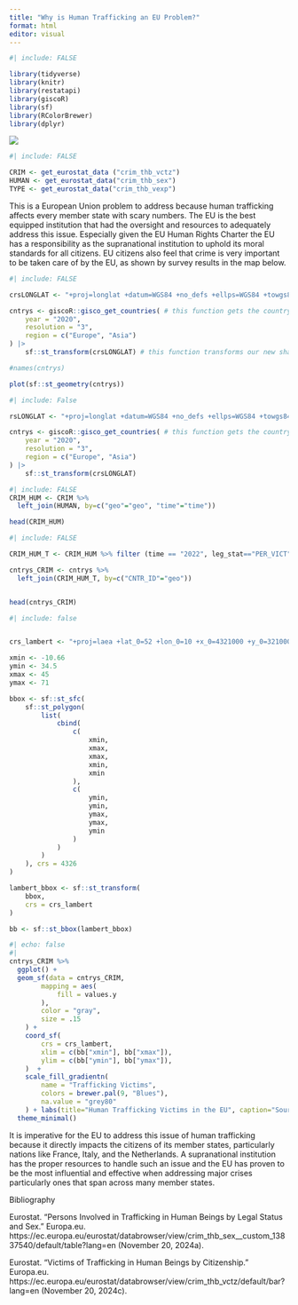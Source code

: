 ```yaml
---
title: "Why is Human Trafficking an EU Problem?"
format: html
editor: visual
---
```


```r
#| include: FALSE

library(tidyverse)
library(knitr)
library(restatapi)
library(giscoR)
library(sf)
library(RColorBrewer)
library(dplyr)

```

![](download.jpeg)

```r
#| include: FALSE

CRIM <- get_eurostat_data ("crim_thb_vctz")
HUMAN <- get_eurostat_data("crim_thb_sex") 
TYPE <- get_eurostat_data("crim_thb_vexp")
```

This is a European Union problem to address because human trafficking affects every member state with scary numbers. The EU is the best equipped institution that had the oversight and resources to adequately address this issue. Especially given the EU Human Rights Charter the EU has a responsibility as the supranational institution to uphold its moral standards for all citizens. EU citizens also feel that crime is very important to be taken care of by the EU, as shown by survey results in the map below.

```r
#| include: FALSE

crsLONGLAT <- "+proj=longlat +datum=WGS84 +no_defs +ellps=WGS84 +towgs84=0,0,0" # this creates a variable with information about the projection we want our map to be. 

cntrys <- giscoR::gisco_get_countries( # this function gets the country-level maps from GISCO
    year = "2020",
    resolution = "3",
    region = c("Europe", "Asia")
) |>
    sf::st_transform(crsLONGLAT) # this function transforms our new shape file into the projection we want.

#names(cntrys)

plot(sf::st_geometry(cntrys))
```

```r
#| include: False

rsLONGLAT <- "+proj=longlat +datum=WGS84 +no_defs +ellps=WGS84 +towgs84=0,0,0" # this creates a variable with information about the projection we want our map to be. 

cntrys <- giscoR::gisco_get_countries( # this function gets the country-level maps from GISCO
    year = "2020",
    resolution = "3",
    region = c("Europe", "Asia")
) |>
    sf::st_transform(crsLONGLAT)
```

```r
#| include: FALSE
CRIM_HUM <- CRIM %>% 
  left_join(HUMAN, by=c("geo"="geo", "time"="time"))

head(CRIM_HUM)

```

```r
#| include: FALSE

CRIM_HUM_T <- CRIM_HUM %>% filter (time == "2022", leg_stat=="PER_VICT") %>%  mutate(Membership = recode(citizen, "EU27_2020_FOR" = "EU Citizen"))

cntrys_CRIM <- cntrys %>%
  left_join(CRIM_HUM_T, by=c("CNTR_ID"="geo"))


head(cntrys_CRIM)
```

```r
#| include: false


crs_lambert <- "+proj=laea +lat_0=52 +lon_0=10 +x_0=4321000 +y_0=3210000 +datum=WGS84 +units=m +no_defs"

xmin <- -10.66
ymin <- 34.5
xmax <- 45
ymax <- 71

bbox <- sf::st_sfc(
    sf::st_polygon(
        list(
            cbind(
                c(
                    xmin,
                    xmax,
                    xmax,
                    xmin,
                    xmin
                ),
                c(
                    ymin,
                    ymin,
                    ymax,
                    ymax,
                    ymin
                )
            )
        )
    ), crs = 4326
)

lambert_bbox <- sf::st_transform(
    bbox,
    crs = crs_lambert
)

bb <- sf::st_bbox(lambert_bbox)
```

```r
#| echo: false
#| 
cntrys_CRIM %>% 
  ggplot() +
  geom_sf(data = cntrys_CRIM,
        mapping = aes(
            fill = values.y
        ),
        color = "gray",
        size = .15
    ) +
    coord_sf(
        crs = crs_lambert,
        xlim = c(bb["xmin"], bb["xmax"]),
        ylim = c(bb["ymin"], bb["ymax"]),
    )  +
    scale_fill_gradientn(
        name = "Trafficking Victims",
        colors = brewer.pal(9, "Blues"),
        na.value = "grey80"
    ) + labs(title="Human Trafficking Victims in the EU", caption="Source: Eurostat")+
  theme_minimal()

```

It is imperative for the EU to address this issue of human trafficking because it directly impacts the citizens of its member states, particularly nations like France, Italy, and the Netherlands. A supranational institution has the proper resources to handle such an issue and the EU has proven to be the most influential and effective when addressing major crises particularly ones that span across many member states.

Bibliography

Eurostat. “Persons Involved in Trafficking in Human Beings by Legal Status and Sex.” Europa.eu. https://ec.europa.eu/eurostat/databrowser/view/crim_thb_sex\_\_custom_13837540/default/table?lang=en (November 20, 2024a).

Eurostat. “Victims of Trafficking in Human Beings by Citizenship.” Europa.eu. https://ec.europa.eu/eurostat/databrowser/view/crim_thb_vctz/default/bar?lang=en (November 20, 2024c).
